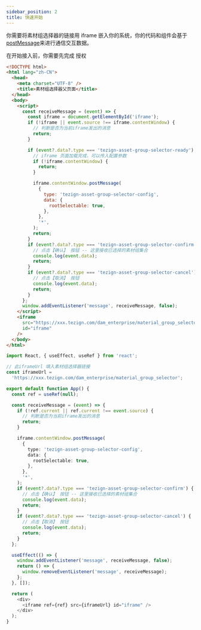 ```yaml
---
sidebar_position: 2
title: 快速开始
---
```


你需要将素材组选择器的链接用 iframe 嵌入你的系统，你的代码和组件会基于[postMessage](https://developer.mozilla.org/en-US/docs/Web/API/Window/postMessage)来进行通信交互数据。

在开始接入前，你需要先完成 <Link to="/docs/frontend/common/authorize">授权</Link>


<Tabs>
  <TabItem value="vanilla" label="原生" default>

```html
<!DOCTYPE html>
<html lang="zh-CN">
  <head>
    <meta charset="UTF-8" />
    <title>素材组选择器父页面</title>
  </head>
  <body>
    <script>
      const receiveMessage = (event) => {
        const iframe = document.getElementById('iframe');
        if (!iframe || event.source !== iframe.contentWindow) {
          // 判断是否为当前iframe发出的消息
          return;
        }

        if (event?.data?.type === 'tezign-asset-group-selector-ready') {
          // iframe 页面加载完成，可以传入配置参数
          if (!iframe.contentWindow) {
            return;
          }

          iframe.contentWindow.postMessage(
            {
              type: 'tezign-asset-group-selector-config',
              data: {
                rootSelectable: true,
              },
            },
            '*',
          );
          return;
        }
        if (event?.data?.type === 'tezign-asset-group-selector-confirm') {
          // 点击【确认】 按钮 -- 这里接收已选择的素材组集合
          console.log(event.data);
          return;
        }
        if (event?.data?.type === 'tezign-asset-group-selector-cancel') {
          // 点击【取消】 按钮
          console.log(event.data);
          return;
        }
      };
      window.addEventListener('message', receiveMessage, false);
    </script>
    <iframe
      src="https://xxx.tezign.com/dam_enterprise/material_group_selector"
      id="iframe"
    />
  </body>
</html>
```

  </TabItem>

  <TabItem value="reactjs" label="React">

```typescript jsx
import React, { useEffect, useRef } from 'react';

// 此iframeUrl 填入素材组选择器链接
const iframeUrl =
  'https://xxx.tezign.com/dam_enterprise/material_group_selector';

export default function App() {
  const ref = useRef(null);

  const receiveMessage = (event) => {
    if (!ref.current || ref.current !== event.source) {
      // 判断是否为当前iframe发出的消息
      return;
    }

    iframe.contentWindow.postMessage(
      {
        type: 'tezign-asset-group-selector-config',
        data: {
          rootSelectable: true,
        },
      },
      '*',
    );
    if (event?.data?.type === 'tezign-asset-group-selector-confirm') {
      // 点击【确认】 按钮 -- 这里接收已选择的素材组集合
      console.log(event.data);
      return;
    }
    if (event?.data?.type === 'tezign-asset-group-selector-cancel') {
      // 点击【取消】 按钮
      console.log(event.data);
      return;
    }
  };

  useEffect(() => {
    window.addEventListener('message', receiveMessage, false);
    return () => {
      window.removeEventListener('message', receiveMessage);
    };
  }, []);

  return (
    <div>
      <iframe ref={ref} src={iframeUrl} id="iframe" />
    </div>
  );
}
```

  </TabItem>

</Tabs>
